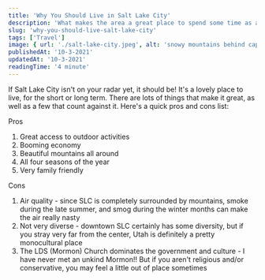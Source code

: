 ```yaml
---
title: 'Why You Should Live in Salt Lake City'
description: 'What makes the area a great place to spend some time as a digital nomad, or as anyone that enjoys the outdoors!'
slug: 'why-you-should-live-salt-lake-city'
tags: ['Travel']
image: { url: './salt-lake-city.jpeg', alt: 'snowy mountains behind capitol buildings' }
publishedAt: '10-3-2021'
updatedAt: '10-3-2021'
readingTime: '4 minute'
---
```


If Salt Lake City isn't on your radar yet, it should be! It's a lovely place to live, for the short or long term. There are lots of things that make it great, as well as a few that count against it. Here's a quick pros and cons list:

Pros

1. Great access to outdoor activities
2. Booming economy
3. Beautiful mountains all around
4. All four seasons of the year
5. Very family friendly

Cons

1. Air quality - since SLC is completely surrounded by mountains, smoke during the late summer, and smog during the winter months can make the air really nasty
2. Not very diverse - downtown SLC certainly has some diversity, but if you stray very far from the center, Utah is definitely a pretty monocultural place
3. The LDS (Mormon) Church dominates the government and culture - I have never met an unkind Mormon!! But if you aren't religious and/or conservative, you may feel a little out of place sometimes
